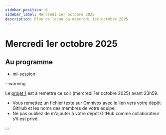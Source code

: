 ```yaml
---
sidebar_position: 6
sidebar_label: Mercredi 1er octobre 2025
description: Plan de leçon du mercredi 1er octobre 2025
---
```


# Mercredi 1er octobre 2025

## Au programme

- [mi-session](../evaluations/examen_mi_session.mdx)

:::warning

Le [projet 1](../evaluations/projet_1.mdx) est à remettre ce soir (mercredi 1er octobre 2025) avant 23h59.
- Vous remettez un fichier texte sur Omnivox avec le lien vers votre dépôt GitHub
  et les noms des membres de votre équipe.
- Ne pas oubliez de m'ajouter à votre dépôt GitHub comme collaborateur
  s'il est privé.

:::
